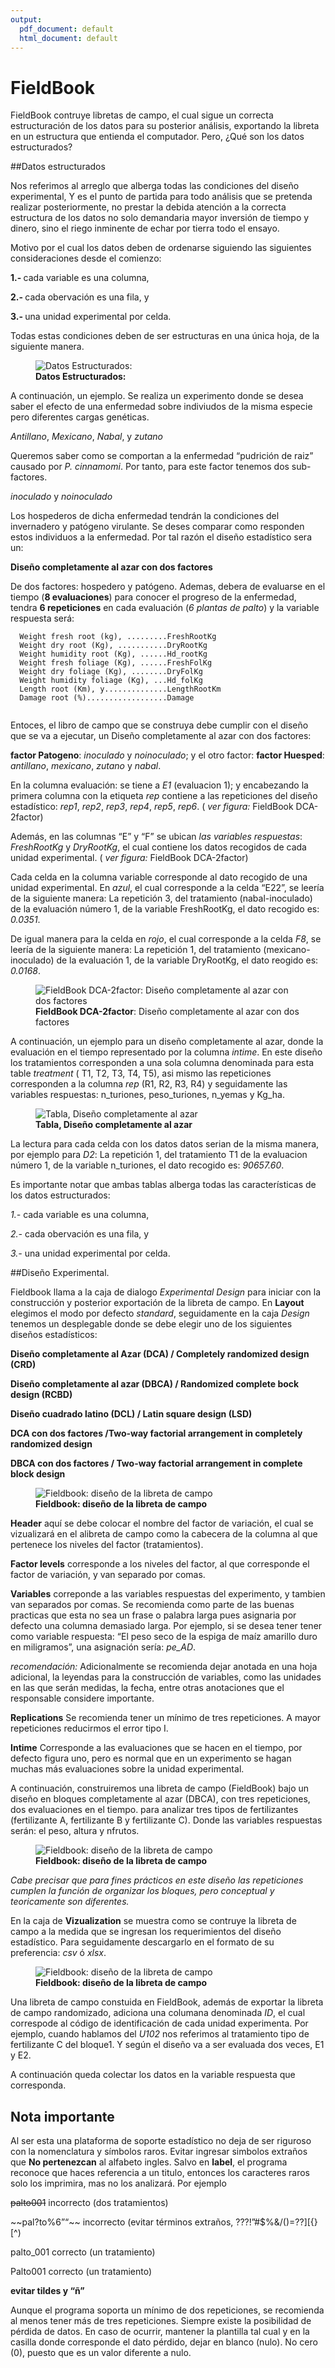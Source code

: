 ```yaml
---
output:
  pdf_document: default
  html_document: default
---
```

# FieldBook

FieldBook  contruye libretas de campo, el cual sigue  un correcta estructuración de los datos para su posterior análisis, exportando la libreta en un estructura  que entienda el computador. Pero, ¿Qué son los datos estructurados?

##Datos estructurados

Nos referimos al arreglo que alberga todas las condiciones del diseño experimental, Y es el punto de partida para todo  análisis  que se pretenda realizar posteriormente, no prestar la debida atención a la correcta estructura  de los datos no solo demandaria mayor inversión de tiempo y dinero, sino el riego inminente de echar por tierra todo el ensayo.

Motivo por el cual los datos deben de ordenarse siguiendo las siguientes consideraciones desde el comienzo:

**1.- **cada variable es una columna,

**2.- **cada obervación es una fila, y

**3.- **una unidad experimental por celda.

Todas estas condiciones deben de ser estructuras en una única hoja, de la siguiente manera.

![**Datos Estructurados: ** ](img/etiqueta.png)

 
A continuación, un ejemplo. Se realiza un experimento donde se desea saber el efecto de una enfermedad sobre  indiviudos de la misma especie pero diferentes cargas genéticas.

_Antillano_, 
_Mexicano_, 
_Nabal_, y 
_zutano_

Queremos saber como se comportan a la  enfermedad  "pudrición de raiz" causado por _P. cinnamomi_. Por tanto, para este factor tenemos dos sub-factores.

_inoculado_ y 
_noinoculado_

Los hospederos de dicha enfermedad tendrán la condiciones del invernadero y patógeno virulante. Se deses comparar como responden estos individuos a la enfermedad. Por tal razón el diseño estadístico sera un: 

  **Diseño completamente al azar con dos factores**


De dos factores: hospedero y patógeno. Ademas, debera de evaluarse en el tiempo (**8 evaluaciones**) para conocer el progreso de la enfermedad, tendra **6 repeticiones** en cada evaluación (*6 plantas de palto*) y la variable respuesta será:


      Weight fresh root (kg), .........FreshRootKg
      Weight dry root (Kg), ...........DryRootKg
      Weight humidity root (Kg), ......Hd_rootKg
      Weight fresh foliage (Kg), ......FreshFolKg
      Weight dry foliage (Kg), ........DryFolKg
      Weight humidity foliage (Kg), ...Hd_folKg
      Length root (Km), y..............LengthRootKm
      Damage root (%)..................Damage
      

Entoces, el libro de campo que se construya debe cumplir con el diseño que se va a ejecutar,  un Diseño completamente al azar con dos factores:

**factor Patogeno**: _inoculado_ y _noinoculado_; y el otro factor:
**factor Huesped**: _antillano_, _mexicano_, _zutano_ y _nabal_.

En la columna evaluación: se tiene a  _E1_ (evaluacion 1); y  encabezando la primera columna con la etiqueta _rep_  contiene a las repeticiones del diseño estadístico: _rep1_, _rep2_, _rep3_, _rep4_, _rep5_, _rep6_. ( _ver figura:_ FieldBook DCA-2factor)

Además, en las columnas "E" y "F" se ubican _las variables respuestas_: _FreshRootKg_ y _DryRootKg_, el cual contiene los datos recogidos de cada unidad experimental. ( _ver figura:_ FieldBook DCA-2factor)

Cada celda en la columna variable corresponde al dato recogido de una unidad experimental. En _azul_, el cual corresponde a la celda "E22", se leería de la siguiente manera: La repetición 3, del tratamiento (nabal-inoculado) de la evaluación número 1, de la variable FreshRootKg, el dato recogido es: *0.0351*.

De igual manera para la celda en _rojo_, el cual corresponde a la celda *F8*, se leería de la siguiente manera: La repetición 1, del tratamiento (mexicano-inoculado) de la evaluación 1, de la variable DryRootKg, el dato reogido es: *0.0168*.

![**FieldBook DCA-2factor**: Diseño completamente al azar con dos factores ](img/datosestructurados.png)

A continuación, un ejemplo para un diseño completamente al azar, donde la evaluación en el tiempo  representado por la columna _intime_. En este diseño los tratamientos corresponden a una sola columna denominada para esta table _treatment_ ( T1, T2, T3, T4, T5), asi mismo las repeticiones corresponden a la columna _rep_ (R1, R2, R3, R4) y seguidamente las variables respuestas: n_turiones, peso_turiones, n_yemas y Kg_ha.

![**Tabla, Diseño completamente al azar** ](img/chavito.png)

La lectura para cada celda con los datos datos serian de la misma manera, por ejemplo para *D2*:  La repetición 1, del tratamiento T1 de la evaluacion número 1, de la variable n_turiones, el dato recogido es: *90657.60*.

Es importante notar que ambas tablas alberga todas las características de los datos estructurados:

*1.- *cada variable es una columna,

*2.- *cada obervación es una fila, y

*3.- *una unidad experimental por celda.


##Diseño Experimental.

Fieldbook llama a la caja de dialogo *Experimental Design* para iniciar con la construcción y posterior exportación de la libreta de campo. En **Layout** elegimos el modo por defecto _standard_, seguidamente en la caja _Design_ tenemos un desplegable donde se debe elegir uno de los siguientes diseños estadísticos:

**Diseño completamente al Azar (DCA) / Completely randomized design (CRD)**

**Diseño completamente al azar (DBCA) / Randomized complete bock design (RCBD)**

**Diseño cuadrado latino (DCL) / Latin square design (LSD)**

**DCA con dos factores /Two-way factorial arrangement in completely randomized design**

**DBCA con dos factores / Two-way factorial arrangement in complete block design**

![**Fieldbook: diseño de la libreta de campo** ](img/experimentaldesign.png)

**Header** aquí se debe colocar el nombre del factor de variación, el cual se vizualizará en el alibreta de campo como la cabecera de la columna al que pertenece los niveles del factor (tratamientos).

**Factor levels** corresponde a los niveles del factor, al que corresponde el factor de variación, y van separado por comas.

**Variables** correponde a las variables respuestas del experimento, y tambien van separados por comas. Se recomienda como parte de las buenas practicas que esta no sea un frase o palabra larga pues asignaria por defecto una columna demasiado larga. 
Por ejemplo, si se desea tener tener como variable respuesta: "El peso seco de la espiga de maíz amarillo duro en miligramos", una asignación sería: *pe_AD*.

*recomendación:*
Adicionalmente se recomienda dejar anotada en una hoja adicional, la leyendas para la construcción de variables, como las unidades en las que serán medidas, la fecha, entre otras anotaciones que el responsable considere importante.


**Replications** Se recomienda tener un mínimo de tres repeticiones. A mayor repeticiones reducirmos el error tipo I.

**Intime** Corresponde a las evaluaciones que se hacen en el tiempo, por defecto figura uno, pero es normal que en un experimento se hagan muchas más evaluaciones sobre la unidad experimental.


A continuación, construiremos una libreta de campo (FieldBook) bajo un diseño en bloques completamente al azar (DBCA), con tres repeticiones, dos evaluaciones en el tiempo. para analizar tres tipos de fertilizantes (fertilizante A, fertilizante B y fertilizante C). Donde las variables respuestas serán: el peso,  altura y nfrutos.
 
![**Fieldbook: diseño de la libreta de campo** ](img/libretacampo.png)

_Cabe precisar que para fines prácticos en este diseño las repeticiones cumplen la función de organizar los bloques, pero conceptual y teoricamente son diferentes._

En la caja de **Vizualization** se muestra como se contruye la libreta de campo a la medida que se ingresan los requerimientos del diseño estadístico. Para seguidamente descargarlo en el formato de su preferencia: _csv_ ó _xlsx_.

![**Fieldbook: diseño de la libreta de campo** ](img/libretacampo001.png)

Una libreta de campo constuida en FieldBook, además de exportar la libreta de campo randomizado, adiciona una columana denominada *ID*, el cual correspode al código de identificación de cada unidad experimenta. Por ejemplo, cuando hablamos del *U102* nos referimos al tratamiento tipo de fertilizante C del bloque1. Y según el diseño va a ser evaluada dos veces, E1 y E2.

A continuación queda colectar los datos en la variable respuesta que corresponda.



## Nota importante

Al ser esta una plataforma de soporte estadístico no deja de ser riguroso con la nomenclatura y símbolos raros. Evitar ingresar simbolos extraños que **No pertenezcan** al alfabeto ingles. Salvo en **label**,  el programa reconoce que haces referencia a un titulo, entonces los caracteres raros solo los imprimira, mas no los analizará. Por ejemplo

~~palto~~~~001~~     incorrecto (dos tratamientos)

~~pal?to%6""~~    incorrecto (evitar términos extraños, ???!"#$%&/()=??][{}[^)

palto_001     correcto    (un tratamiento)

Palto001      correcto   (un tratamiento)

**evitar tildes y "ñ"**


Aunque el programa soporta un mínimo de dos repeticiones, se recomienda al menos tener más de tres repeticiones. Siempre existe la posibilidad de pérdida de datos. En caso de ocurrir, mantener la plantilla tal cual y en la casilla donde corresponde el dato pérdido, dejar en blanco (nulo). No cero (0), puesto que es un valor diferente a nulo.
